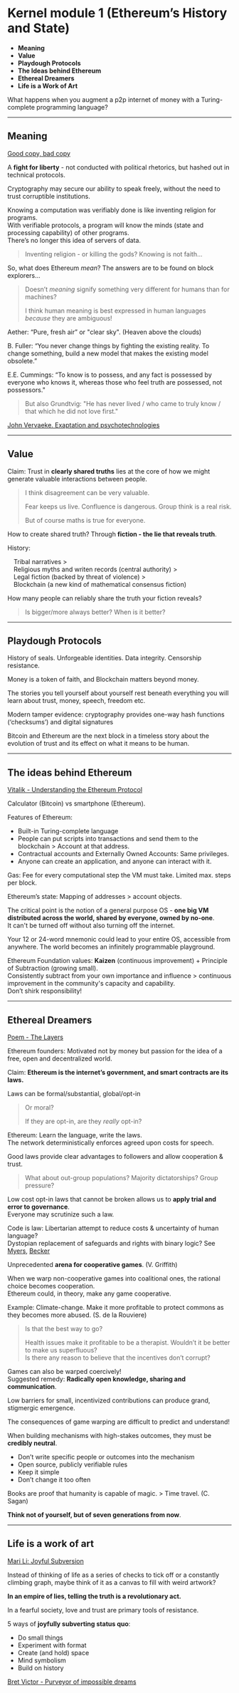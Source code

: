 # Kernel module 1 (Ethereum’s History and State)

- **Meaning**
- **Value**
- **Playdough Protocols**
- **The Ideas behind Ethereum**
- **Ethereal Dreamers**
- **Life is a Work of Art**

What happens when you augment a p2p internet of money with a Turing-complete programming language?

---

## Meaning

[Good copy, bad copy](https://youtu.be/ByY6j0qzOyM)

A **fight for liberty** - not conducted with political rhetorics, but hashed out in technical protocols.

Cryptography may secure our ability to speak freely, without the need to trust corruptible institutions.

Knowing a computation was verifiably done is like inventing religion for programs.  
With verifiable protocols, a program will know the minds (state and processing capability) of other programs.  
There’s no longer this idea of servers of data.

> Inventing religion - or killing the gods? Knowing is not faith...

So, what does Ethereum *mean*? The answers are to be found on block explorers...

> Doesn’t *meaning* signify something very different for humans than for machines? 
> 
> I think human meaning is best expressed in human languages *because* they are ambiguous!

Aether: “Pure, fresh air” or "clear sky". (Heaven above the clouds)

B. Fuller: “You never change things by fighting the existing reality. To change something, build a new model that makes the existing model obsolete.”

E.E. Cummings: “To know is to possess, and any fact is possessed by everyone who knows it, whereas those who feel truth are possessed, not possessors."

> But also Grundtvig: "He has never lived / who came to truly know / that which he did not love first." 

[John Vervaeke. Exaptation and psychotechnologies](https://youtu.be/54l8_ewcOlY)

---

## Value

Claim: Trust in **clearly shared truths** lies at the core of how we might generate valuable interactions between people.

> I think disagreement can be very valuable. 
> 
> Fear keeps us live. Confluence is dangerous. Group think is a real risk. 
> 
> But of course maths is true for everyone.

How to create shared truth? Through **fiction - the lie that reveals truth**.

History: 

&emsp;Tribal narratives >  
&emsp;Religious myths and writen records (central authority) >  
&emsp;Legal fiction (backed by threat of violence) >  
&emsp;Blockchain (a new kind of mathematical consensus fiction)

How many people can reliably share the truth your fiction reveals?

> Is bigger/more always better? When is it better?

---

## Playdough Protocols

History of seals. Unforgeable identities. Data integrity. Censorship resistance. 

Money is a token of faith, and Blockchain matters beyond money.

The stories you tell yourself about yourself rest beneath everything you will learn about trust, money, speech, freedom etc.

Modern tamper evidence: cryptography provides one-way hash functions (‘checksums’) and digital signatures

Bitcoin and Ethereum are the next block in a timeless story about the evolution of trust and its effect on what it means to be human.

---

## The ideas behind Ethereum

[Vitalik - Understanding the Ethereum Protocol](https://youtu.be/gjwr-7PgpN8)

Calculator (Bitcoin) vs smartphone (Ethereum).

Features of Ethereum:

- Built-in Turing-complete language
- People can put scripts into transactions and send them to the blockchain > Account at that address.
- Contractual accounts and Externally Owned Accounts: Same privileges.
- Anyone can create an application, and anyone can interact with it.

Gas: Fee for every computational step the VM must take. Limited max. steps per block.

Ethereum’s state: Mapping of addresses > account objects.

The critical point is the notion of a general purpose OS - **one big VM distributed across the world, shared by everyone, owned by no-one**.  
It can't be turned off without also turning off the internet.

Your 12 or 24-word mnemonic could lead to your entire OS, accessible from anywhere. The world becomes an infinitely programmable playground.

Ethereum Foundation values: **Kaizen** (continuous improvement) + Principle of Subtraction (growing small).  
Consistently subtract from your own importance and influence > continuous improvement in the community's capacity and capability.  
Don’t shirk responsibility!

---

## Ethereal Dreamers

[Poem - The Layers](https://www.poetryfoundation.org/poems/54897/the-layers)

Ethereum founders: Motivated not by money but passion for the idea of a free, open and decentralized world.

Claim: **Ethereum is the internet’s government, and smart contracts are its laws.**

Laws can be formal/substantial, global/opt-in

> Or moral?
> 
> If they are opt-in, are they *really* opt-in?

Ethereum: Learn the language, write the laws.  
The network deterministically enforces agreed upon costs for speech.

Good laws provide clear advantages to followers and allow cooperation & trust.

> What about out-group populations? Majority dictatorships? Group pressure?

Low cost opt-in laws that cannot be broken allows us to **apply trial and error to governance**.  
Everyone may scrutinize such a law.

Code is law: Libertarian attempt to reduce costs & uncertainty of human language?  
Dystopian replacement of safeguards and rights with binary logic? See [Myers](https://robmyers.org/2014/05/09/artworld-ethereum-identity-ownership-and-authenticity/), [Becker](https://the-crypto-syllabus.com/katrin-becker-on-lex-cryptographia/)

Unprecedented **arena for cooperative games**. (V. Griffith)

When we warp non-cooperative games into coalitional ones, the rational choice becomes cooperation.  
Ethereum could, in theory, make any game cooperative. 

Example: Climate-change. Make it more profitable to protect commons as they becomes more abused. (S. de la Rouviere)

> Is that the best way to go? 
> 
> Health issues make it profitable to be a therapist. Wouldn’t it be better to make us superfluous?  
> Is there any reason to believe that the incentives don’t corrupt?

Games can also be warped coercively!  
Suggested remedy: **Radically open knowledge, sharing and communication**.

Low barriers for small, incentivized contributions can produce grand, stigmergic emergence.

The consequences of game warping are difficult to predict and understand!

When building mechanisms with high-stakes outcomes, they must be **credibly neutral**.

- Don’t write specific people or outcomes into the mechanism
- Open source, publicly verifiable rules
- Keep it simple
- Don’t change it too often

Books are proof that humanity is capable of magic. > Time travel. (C. Sagan)

**Think not of yourself, but of seven generations from now**.

---

## Life is a work of art

[Mari Li: Joyful Subversion](https://youtu.be/Aalyplbv5Mo)

Instead of thinking of life as a series of checks to tick off or a constantly climbing graph, maybe think of it as a canvas to fill with weird artwork?

**In an empire of lies, telling the truth is a revolutionary act.** 

In a fearful society, love and trust are primary tools of resistance.

5 ways of **joyfully subverting status quo**:

- Do small things
- Experiment with format
- Create (and hold) space
- Mind symbolism
- Build on history

[Bret Victor - Purveyor of impossible dreams](http://worrydream.com/)

